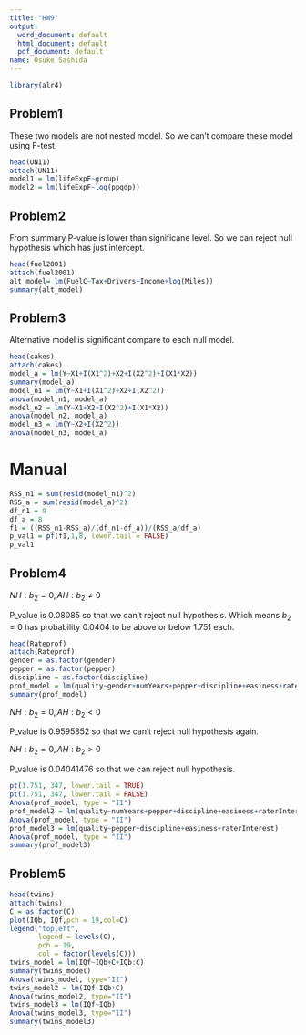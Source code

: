 ```yaml
---
title: "HW9"
output:
  word_document: default
  html_document: default
  pdf_document: default
name: Osuke Sashida
---
```



```r
library(alr4)
```

## Problem1
These two models are not nested model. 
So we can't compare these model using F-test.
```r
head(UN11)
attach(UN11)
model1 = lm(lifeExpF~group)
model2 = lm(lifeExpF~log(ppgdp))
```

## Problem2
From summary P-value is lower than significane level. So we can reject null hypothesis which has just intercept.
```r
head(fuel2001)
attach(fuel2001)
alt_model= lm(FuelC~Tax+Drivers+Income+log(Miles))
summary(alt_model)
```

## Problem3
Alternative model is significant compare to each null model.
```r
head(cakes)
attach(cakes)
model_a = lm(Y~X1+I(X1^2)+X2+I(X2^2)+I(X1*X2))
summary(model_a)
model_n1 = lm(Y~X1+I(X1^2)+X2+I(X2^2))
anova(model_n1, model_a)
model_n2 = lm(Y~X1+X2+I(X2^2)+I(X1*X2))
anova(model_n2, model_a)
model_n3 = lm(Y~X2+I(X2^2))
anova(model_n3, model_a)
```
# Manual
```r
RSS_n1 = sum(resid(model_n1)^2)
RSS_a = sum(resid(model_a)^2)
df_n1 = 9
df_a = 8
f1 = ((RSS_n1-RSS_a)/(df_n1-df_a))/(RSS_a/df_a)
p_val1 = pf(f1,1,8, lower.tail = FALSE)
p_val1
```

## Problem4
$NH:b_2=0, AH:b_2\not=0$

P_value is 0.08085 so that we can't reject null hypothesis.
Which means $b_2=0$ has probability 0.0404 to be above or below 1.751 each. 
```r
head(Rateprof)
attach(Rateprof)
gender = as.factor(gender)
pepper = as.factor(pepper)
discipline = as.factor(discipline)
prof_model = lm(quality~gender+numYears+pepper+discipline+easiness+raterInterest)
summary(prof_model)
```
$NH:b_2=0, AH:b_2<0$

P_value is 0.9595852 so that we can't reject null hypothesis again.

$NH:b_2=0, AH:b_2>0$

P_value is 0.04041476 so that we can reject null hypothesis.
```r
pt(1.751, 347, lower.tail = TRUE)
pt(1.751, 347, lower.tail = FALSE)
Anova(prof_model, type = "II")
prof_model2 = lm(quality~numYears+pepper+discipline+easiness+raterInterest)
Anova(prof_model, type = "II")
prof_model3 = lm(quality~pepper+discipline+easiness+raterInterest)
Anova(prof_model, type = "II")
summary(prof_model3)
```

## Problem5
```r
head(twins)
attach(twins)
C = as.factor(C)
plot(IQb, IQf,pch = 19,col=C)
legend("topleft",
       legend = levels(C),
       pch = 19,
       col = factor(levels(C)))
twins_model = lm(IQf~IQb+C+IQb:C)
summary(twins_model)
Anova(twins_model, type="II")
twins_model2 = lm(IQf~IQb+C)
Anova(twins_model2, type="II")
twins_model3 = lm(IQf~IQb)
Anova(twins_model3, type="II")
summary(twins_model3)
```
